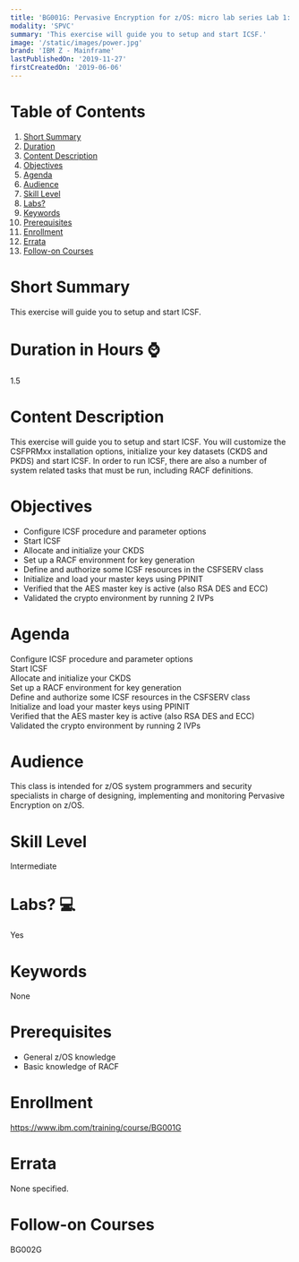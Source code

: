 ```yaml
---
title: 'BG001G: Pervasive Encryption for z/OS: micro lab series Lab 1: Setup and start ICSF'
modality: 'SPVC'
summary: 'This exercise will guide you to setup and start ICSF.'
image: '/static/images/power.jpg'
brand: 'IBM Z - Mainframe'
lastPublishedOn: '2019-11-27'
firstCreatedOn: '2019-06-06'
---
```

# Table of Contents
1.  [Short Summary](#short-summary)
2.  [Duration](#duration-in-hours-)
3.  [Content Description](#content-description)
4.  [Objectives](#objectives)
5.  [Agenda](#agenda)
6.  [Audience](#audience)
7.  [Skill Level](#skill-level)
8.  [Labs?](#labs-)
9.  [Keywords](#keywords)
10. [Prerequisites](#prerequisites)
11. [Enrollment](#enrollment)
12. [Errata](#errata)
13. [Follow-on Courses](#follow-on-courses)

# Short Summary
This exercise will guide you to setup and start ICSF.

# Duration in Hours ⌚
1.5

# Content Description
<p>This exercise will guide you to setup and start ICSF. You will customize the CSFPRMxx installation options, initialize your key datasets (CKDS and PKDS) and start ICSF. In order to run ICSF, there are also a number of system related tasks that must be run, including RACF definitions.</p>

# Objectives
<ul><li>Configure ICSF procedure and parameter options&nbsp;</li><li>Start ICSF&nbsp;</li><li>Allocate and initialize your CKDS&nbsp;</li><li>Set up a RACF environment for key generation&nbsp;</li><li>Define and authorize some ICSF resources in the CSFSERV class&nbsp;</li><li>Initialize and load your master keys using PPINIT&nbsp;</li><li>Verified that the AES master key is active (also RSA DES and ECC)&nbsp;</li><li>Validated the crypto environment by running 2 IVPs</li></ul>

# Agenda
<p>Configure ICSF procedure and parameter options&nbsp;<br/>Start ICSF&nbsp;<br/>Allocate and initialize your CKDS&nbsp;<br/>Set up a RACF environment for key generation&nbsp;<br/>Define and authorize some ICSF resources in the CSFSERV class&nbsp;<br/>Initialize and load your master keys using PPINIT&nbsp;<br/>Verified that the AES master key is active (also RSA DES and ECC)&nbsp;<br/>Validated the crypto environment by running 2 IVPs</p>

# Audience
<p>This class is intended for z/OS system programmers and security specialists in charge of designing, implementing and monitoring Pervasive Encryption on z/OS.</p>

# Skill Level
Intermediate

# Labs? 💻
Yes

# Keywords
None

# Prerequisites
<ul><li>General z/OS knowledge&nbsp;</li><li>Basic knowledge of RACF</li></ul>

# Enrollment
https://www.ibm.com/training/course/BG001G

# Errata
None specified.

# Follow-on Courses
BG002G

